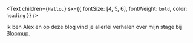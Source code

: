 <Text
  children={`Hallo.`}
  sx={{ fontSize: [4, 5, 6], fontWeight: `bold`, color: `heading` }}
/>

Ik ben Alex en op deze blog vind je allerlei verhalen over mijn stage bij [Bloomup](https://bloomup.org).
